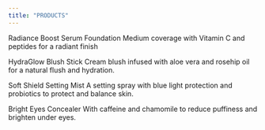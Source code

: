 ```yaml
---
title: "PRODUCTS"
---
```


Radiance Boost Serum Foundation
Medium coverage with Vitamin C and peptides for a radiant finish

HydraGlow Blush Stick
Cream blush infused with aloe vera and rosehip oil for a natural flush and hydration.

Soft Shield Setting Mist
A setting spray with blue light protection and probiotics to protect and balance skin.

Bright Eyes Concealer
With caffeine and chamomile to reduce puffiness and brighten under eyes.